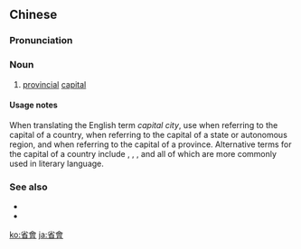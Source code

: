 {{also|省会}}
==Chinese==
{{zh-forms|s=省会}}

===Pronunciation===
{{zh-pron
|m=shěnghuì
|c=saang2 wui6
|h=pfs=sén-fi
|mn=qz,tw,xm:séng-hōe/zz:séⁿ-hōe
|cat=n
}}

===Noun===
{{zh-noun}}

# [[provincial]] [[capital]]
#: {{zh-x|成都{dū} 是 ^四川 的 '''省{shěng}會'''。|Chengdu is the '''capital''' of Sichuan.}}

====Usage notes====
When translating the English term ''capital city'', use {{zh-l|首都}} when referring to the capital of a country, {{zh-l|首府}} when referring to the capital of a state or autonomous region, and {{zh-l|省會}} when referring to the capital of a province. Alternative terms for the capital of a country include {{zh-l|國都}}, {{zh-l|京城}}, {{zh-l|京都}}, {{zh-l|京邑}} and {{zh-l|都城}} all of which are more commonly used in literary language.

===See also===
* {{zh-l|首都}}
* {{zh-l|首府}}

{{zh-cat|Advanced}}

[[ko:省會]]
[[ja:省會]]